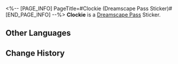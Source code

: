 <%-- [PAGE_INFO]
PageTitle=#Clockie (Dreamscape Pass Sticker)#
[END_PAGE_INFO] --%>
{{Stub|Location information}}
{{Item Infobox
|title       = Clockie
|id          = 225021
|image       = Dreamscape Pass Sticker Clockie.png{{subst:void|<!--$UPLOAD:<<SpriteOutput/TravelBrochure/StickFigures/225021.png>-<Dreamscape Pass Sticker Clockie.png>-<Item Icons>>-->}}
|type        = Dreamscape Pass Sticker
|type2       = Ashes to Ashes, Dust to Dust Stickers
|invCategory = 
|rarity      = 4
|effect      = 
|description = Digital stickers that can be used to decorate the pages of the Dreamtour Handbook. They come in many different styles.
|source1     = [[Unlocked by Default]]
}}
{{Description|Tick-tock! I'll see you later, gray friend!}}
'''Clockie''' is a [[Dreamscape Pass]] Sticker.

==Other Languages==
{{Other Languages
|en   = Clockie
|zhs  = 钟表小子
|zht  = 鐘錶小子
|ja   = クロックボーイ
|ko   = 시계 소년
|es   = Relojito
|fr   = Chronou
|ru   = Часик
|th   = เจ้าหนูนาฬิกา
|vi   = Cậu Bé Đồng Hồ
|de   = Clockie
|id   = Clockie
|pt   = Relogin
}}

==Change History==
{{Change History|2.3}}